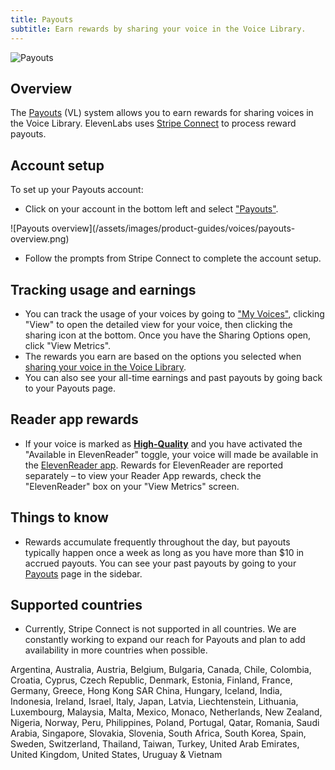 ```yaml
---
title: Payouts
subtitle: Earn rewards by sharing your voice in the Voice Library.
---
```


<img
  src="/assets/images/product-guides/voices/payouts-product-feature.png"
  alt="Payouts"
  className="w-full rounded-lg"
/>

## Overview

The [Payouts](https://elevenlabs.io/payouts) (VL) system allows you to earn rewards for sharing voices in the Voice Library. ElevenLabs uses <a href="https://stripe.com/connect">Stripe Connect</a> to process reward payouts.

## Account setup

To set up your Payouts account:

- Click on your account in the bottom left and select ["Payouts"](/app/payouts).

<Frame background="subtle">
  ![Payouts overview](/assets/images/product-guides/voices/payouts-overview.png)
</Frame>

- Follow the prompts from Stripe Connect to complete the account setup.

## Tracking usage and earnings

- You can track the usage of your voices by going to ["My Voices"](/app/voice-lab), clicking "View" to open the detailed view for your voice, then clicking the sharing icon at the bottom. Once you have the Sharing Options open, click "View Metrics".
- The rewards you earn are based on the options you selected when [sharing your voice in the Voice Library](/docs/product-guides/voices/voice-library#sharing-voices).
- You can also see your all-time earnings and past payouts by going back to your Payouts page.

## Reader app rewards

- If your voice is marked as **[High-Quality](/docs/product-guides/voices/voice-library#category)** and you have activated the "Available in ElevenReader" toggle, your voice will made be available in the [ElevenReader app](/text-reader). Rewards for ElevenReader are reported separately – to view your Reader App rewards, check the "ElevenReader" box on your "View Metrics" screen.

## Things to know

- Rewards accumulate frequently throughout the day, but payouts typically happen once a week as long as you have more than $10 in accrued payouts. You can see your past payouts by going to your [Payouts](/app/payouts) page in the sidebar.

## Supported countries

- Currently, Stripe Connect is not supported in all countries. We are constantly working to expand our reach for Payouts and plan to add availability in more countries when possible.

<Accordion title="Supported countries">
  Argentina, Australia, Austria, Belgium, Bulgaria, Canada, Chile, Colombia, Croatia, Cyprus, Czech
  Republic, Denmark, Estonia, Finland, France, Germany, Greece, Hong Kong SAR China, Hungary,
  Iceland, India, Indonesia, Ireland, Israel, Italy, Japan, Latvia, Liechtenstein, Lithuania,
  Luxembourg, Malaysia, Malta, Mexico, Monaco, Netherlands, New Zealand, Nigeria, Norway, Peru,
  Philippines, Poland, Portugal, Qatar, Romania, Saudi Arabia, Singapore, Slovakia, Slovenia, South
  Africa, South Korea, Spain, Sweden, Switzerland, Thailand, Taiwan, Turkey, United Arab Emirates,
  United Kingdom, United States, Uruguay & Vietnam
</Accordion>
